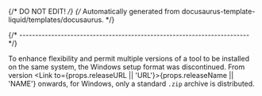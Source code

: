 {/* DO NOT EDIT! */}
{/* Automatically generated from docusaurus-template-liquid/templates/docusaurus. */}


{/* ------------------------------------------------------------------------ */}

To enhance flexibility and
permit multiple versions of a tool to be installed on the same system,
the Windows setup format was discontinued. From
version <Link to={props.releaseURL || 'URL'}>{props.releaseName || 'NAME'}</Link> onwards,
for Windows, only a standard `.zip` archive is distributed.
